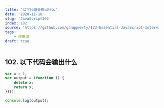 ```yaml
---
title: '以下代码会输出什么'
date: '2020-11-18'
slug: 'JavaScript102'
index: 102
source: 'https://github.com/ganqqwerty/123-Essential-JavaScript-Interview-Questions#question-9-what-will-be-the-output-of-the-following-code'
tags:
    - 作用域
draft: true
---
```


## 102. 以下代码会输出什么

```js:index.js
var x = 1;
var output = (function () {
	delete x;
	return x;
})();

console.log(output);
```

